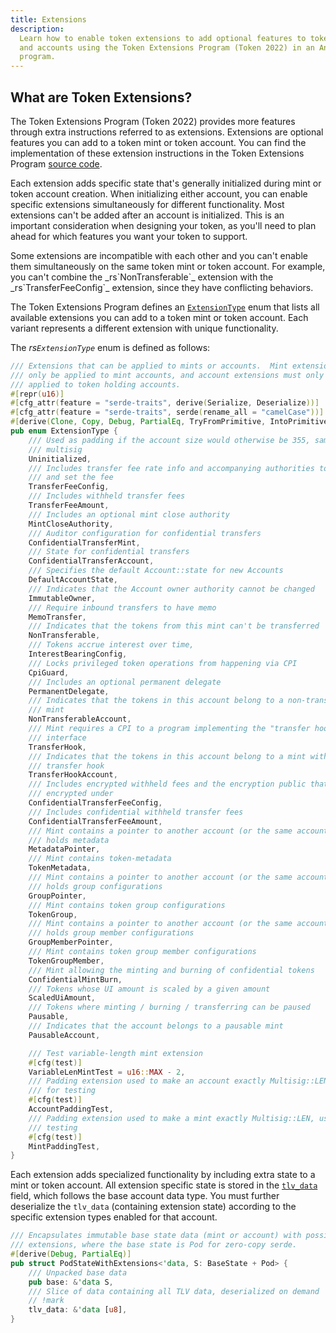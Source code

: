 ```yaml
---
title: Extensions
description:
  Learn how to enable token extensions to add optional features to token mints
  and accounts using the Token Extensions Program (Token 2022) in an Anchor
  program.
---
```


## What are Token Extensions?

The Token Extensions Program (Token 2022) provides more features through extra
instructions referred to as extensions. Extensions are optional features you can
add to a token mint or token account. You can find the implementation of these
extension instructions in the Token Extensions Program
[source code](https://github.com/solana-program/token-2022/tree/main/program/src/extension).

Each extension adds specific state that's generally initialized during mint or
token account creation. When initializing either account, you can enable
specific extensions simultaneously for different functionality. Most extensions
can't be added after an account is initialized. This is an important
consideration when designing your token, as you'll need to plan ahead for which
features you want your token to support.

<Callout type="info">
  Some extensions are incompatible with each other and you can't enable them
  simultaneously on the same token mint or token account. For example, you can't
  combine the _rs`NonTransferable`_ extension with the _rs`TransferFeeConfig`_
  extension, since they have conflicting behaviors.
</Callout>

The Token Extensions Program defines an
[`ExtensionType`](https://github.com/solana-program/token-2022/blob/efd0c957fefbd79882d77df5fb2dac88c001249c/program/src/extension/mod.rs#L1059)
enum that lists all available extensions you can add to a token mint or token
account. Each variant represents a different extension with unique
functionality.

The _rs`ExtensionType`_ enum is defined as follows:

```rust title="Token Extensions"
/// Extensions that can be applied to mints or accounts.  Mint extensions must
/// only be applied to mint accounts, and account extensions must only be
/// applied to token holding accounts.
#[repr(u16)]
#[cfg_attr(feature = "serde-traits", derive(Serialize, Deserialize))]
#[cfg_attr(feature = "serde-traits", serde(rename_all = "camelCase"))]
#[derive(Clone, Copy, Debug, PartialEq, TryFromPrimitive, IntoPrimitive)]
pub enum ExtensionType {
    /// Used as padding if the account size would otherwise be 355, same as a
    /// multisig
    Uninitialized,
    /// Includes transfer fee rate info and accompanying authorities to withdraw
    /// and set the fee
    TransferFeeConfig,
    /// Includes withheld transfer fees
    TransferFeeAmount,
    /// Includes an optional mint close authority
    MintCloseAuthority,
    /// Auditor configuration for confidential transfers
    ConfidentialTransferMint,
    /// State for confidential transfers
    ConfidentialTransferAccount,
    /// Specifies the default Account::state for new Accounts
    DefaultAccountState,
    /// Indicates that the Account owner authority cannot be changed
    ImmutableOwner,
    /// Require inbound transfers to have memo
    MemoTransfer,
    /// Indicates that the tokens from this mint can't be transferred
    NonTransferable,
    /// Tokens accrue interest over time,
    InterestBearingConfig,
    /// Locks privileged token operations from happening via CPI
    CpiGuard,
    /// Includes an optional permanent delegate
    PermanentDelegate,
    /// Indicates that the tokens in this account belong to a non-transferable
    /// mint
    NonTransferableAccount,
    /// Mint requires a CPI to a program implementing the "transfer hook"
    /// interface
    TransferHook,
    /// Indicates that the tokens in this account belong to a mint with a
    /// transfer hook
    TransferHookAccount,
    /// Includes encrypted withheld fees and the encryption public that they are
    /// encrypted under
    ConfidentialTransferFeeConfig,
    /// Includes confidential withheld transfer fees
    ConfidentialTransferFeeAmount,
    /// Mint contains a pointer to another account (or the same account) that
    /// holds metadata
    MetadataPointer,
    /// Mint contains token-metadata
    TokenMetadata,
    /// Mint contains a pointer to another account (or the same account) that
    /// holds group configurations
    GroupPointer,
    /// Mint contains token group configurations
    TokenGroup,
    /// Mint contains a pointer to another account (or the same account) that
    /// holds group member configurations
    GroupMemberPointer,
    /// Mint contains token group member configurations
    TokenGroupMember,
    /// Mint allowing the minting and burning of confidential tokens
    ConfidentialMintBurn,
    /// Tokens whose UI amount is scaled by a given amount
    ScaledUiAmount,
    /// Tokens where minting / burning / transferring can be paused
    Pausable,
    /// Indicates that the account belongs to a pausable mint
    PausableAccount,

    /// Test variable-length mint extension
    #[cfg(test)]
    VariableLenMintTest = u16::MAX - 2,
    /// Padding extension used to make an account exactly Multisig::LEN, used
    /// for testing
    #[cfg(test)]
    AccountPaddingTest,
    /// Padding extension used to make a mint exactly Multisig::LEN, used for
    /// testing
    #[cfg(test)]
    MintPaddingTest,
}
```

Each extension adds specialized functionality by including extra state to a mint
or token account. All extension specific state is stored in the
[`tlv_data`](https://github.com/solana-program/token-2022/blob/efd0c957fefbd79882d77df5fb2dac88c001249c/program/src/extension/mod.rs#L546)
field, which follows the base account data type. You must further deserialize
the `tlv_data` (containing extension state) according to the specific extension
types enabled for that account.

```rust title="Token Extensions"
/// Encapsulates immutable base state data (mint or account) with possible
/// extensions, where the base state is Pod for zero-copy serde.
#[derive(Debug, PartialEq)]
pub struct PodStateWithExtensions<'data, S: BaseState + Pod> {
    /// Unpacked base data
    pub base: &'data S,
    /// Slice of data containing all TLV data, deserialized on demand
    // !mark
    tlv_data: &'data [u8],
}
```
